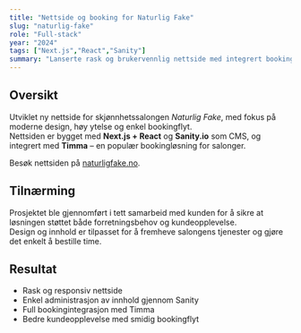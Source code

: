 ```yaml
---
title: "Nettside og booking for Naturlig Fake"
slug: "naturlig-fake"
role: "Full-stack"
year: "2024"
tags: ["Next.js","React","Sanity"]
summary: "Lanserte rask og brukervennlig nettside med integrert booking for skjønnhetssalong."
---
```


## Oversikt
Utviklet ny nettside for skjønnhetssalongen *Naturlig Fake*, med fokus på moderne design, høy ytelse og enkel bookingflyt.  
Nettsiden er bygget med **Next.js + React** og **Sanity.io** som CMS, og integrert med **Timma** – en populær bookingløsning for salonger.  

Besøk nettsiden på [naturligfake.no](https://naturligfake.no).

## Tilnærming
Prosjektet ble gjennomført i tett samarbeid med kunden for å sikre at løsningen støttet både forretningsbehov og kundeopplevelse.  
Design og innhold er tilpasset for å fremheve salongens tjenester og gjøre det enkelt å bestille time.  

## Resultat
- Rask og responsiv nettside  
- Enkel administrasjon av innhold gjennom Sanity  
- Full bookingintegrasjon med Timma  
- Bedre kundeopplevelse med smidig bookingflyt  

